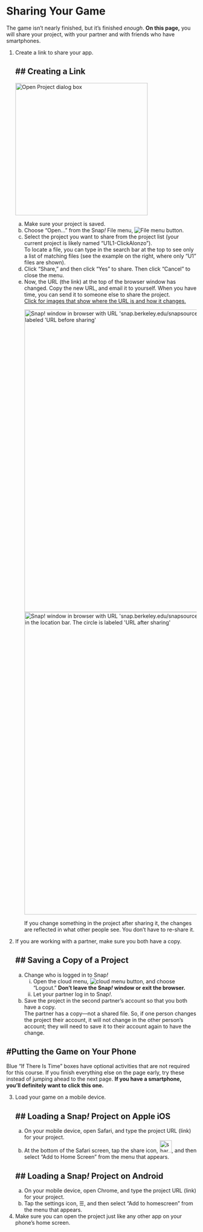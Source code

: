 # Sharing Your Game 

<div class="learn">The game isn't nearly finished, but it's finished <em>enough</em>. <strong>On this page,</strong> you will share your project, with your partner and with friends who have smartphones.</div>
<div class="forYouToDo">
<ol>
<li>
Create a link to share your app.
<div class="narrower">
## ## <strong>Creating a Link</strong>
<img class="imageRight" src="/img/1-introduction/U1ImageVideoAddendum_img/U1L1P7_OpenFile.png"  height="350" alt="Open Project dialog box" title="Open Project dialog box"/>
<ol type="a">
<li>Make sure your project is saved.</li>
<li>Choose "Open..." from the Snap<em>!</em> File menu, <img src="/img/1-introduction/file_button.png" alt="File menu button" title="File menu button"/>.</li>
<li>Select the project you want to share from the project list (your current project is likely named "U1L1-ClickAlonzo").</li>
<div class="endnote">To locate a file, you can type in the search bar at the top to see only a list of matching files (see the example on the right, where only "U1" files are shown).</div>
<li>Click "Share," and then click "Yes" to share. Then click "Cancel" to close the menu.</li>
<li>Now, the URL (the link) at the top of the browser window has changed.  Copy the new URL, and email it to yourself. When you have time, you can send it to someone else to share the project.</li>
<div class="endnote">
<a href="#hint-URL" data-toggle="collapse" title="Click for images that show where the URL is and how it changes.">Click for images that show where the URL is and how it changes.</a>
<div id="hint-URL" class="collapse">
<img class="inline" src="/img/1-introduction/url-before.png" width="800" alt="Snap! window in browser with URL 'snap.berkeley.edu/snapsource/snap.html' circled in the location bar. The circle is labeled 'URL before sharing'" title="Snap! window in browser with URL 'snap.berkeley.edu/snapsource/snap.html' circled in the location bar. The circle is labeled 'URL before sharing'" /><br />
<img class="inline" src="/img/1-introduction/url-after.png" width="800" alt="Snap! window in browser with URL 'snap.berkeley.edu/snapsource/snap.html#present:Username=bh&Proje...' circled in the location bar. The circle is labeled 'URL after sharing'" title="Snap! window in browser with URL 'snap.berkeley.edu/snapsource/snap.html#present:Username=bh&Proje...' circled in the location bar. The circle is labeled 'URL after sharing'" />
</div>
</div>
<p>If you change something in the project after sharing it, the changes are reflected in what other people see. You don't have to re-share it.</p>
</ol>
</div>
</li>
<li>
If you are working with a partner, make sure you both have a copy.
<div class="narrower">
## ## <strong>Saving a Copy of a Project</strong>
<ol type="a">
<li>
Change who is logged in to Snap<em>!</em>
<ol style="list-style-type: lower-roman;">
<li>Open the cloud menu, <img src="/img/1-introduction/cloud_button.png" alt="cloud menu button">, and choose "Logout." <strong>Don't leave the Snap<em>!</em> window or exit the browser.</strong></li>
<li>Let your partner log in to Snap<em>!</em>.</li>
</ol>
</li>
<li>Save the project in the second partner's account so that you both have a copy.</li>
<div class="endnote">The partner has a copy&mdash;not a shared file. So, if one person changes the project their account, it will not change in the other person's account; they will need to save it to their account again to have the change.</div>
</ol>
</div>
</li>
</ol>
</div>

## #Putting the Game on Your Phone

<div class="endnote">Blue "If There Is Time" boxes have optional activities that are not required for this course.  If you finish everything else on the page early, try these instead of jumping ahead to the next page.  <strong>If you have a smartphone, you'll definitely want to click this one.</strong></div>

<div class="ifTime">
<ol start="3">
<li>
Load your game on a mobile device.
<div class="narrowblue">
## ## <strong>Loading a Snap<em>!</em> Project on Apple iOS</strong>
<ol type="a">
<li>On your mobile device, open Safari, and type the project URL (link) for your project.</li>
<li>At the bottom of the Safari screen, tap the share icon, <img src="/img/1-introduction/share.png" width="32" height="32" alt="share icon (square with up arrow)" title="share icon (square with up arrow)">, and then select "Add to Home Screen" from the menu that appears.</li>
</ol> 
## ## <strong>Loading a Snap<em>!</em> Project on Android</strong>     
<ol type="a">
<li>On your mobile device, open Chrome, and type the project URL (link) for your project.</li>
<li>Tap the settings icon, ☰, and then select "Add to homescreen" from the menu that appears.</li>
</ol>
</div>
</li>
<li>Make sure you can open the project just like any other app on your phone's home screen.</li>
</ol>
</div>
